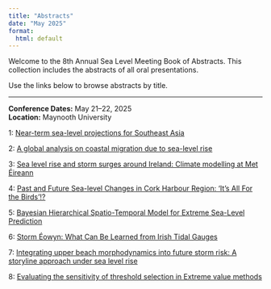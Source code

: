 ```yaml
---
title: "Abstracts"
date: "May 2025"
format:
  html: default
---
```


Welcome to the 8th Annual Sea Level Meeting Book of Abstracts. This collection includes the abstracts of all oral presentations.

Use the links below to browse abstracts by title.

------------------------------------------------------------------------

**Conference Dates:** May 21–22, 2025\
**Location:** Maynooth University

1: [Near-term sea-level projections for Southeast Asia](https://ncahill89.github.io/SeaLevelMeeting/abstracts/abstract1.html)

2: [A global analysis on coastal migration due to sea-level rise](https://ncahill89.github.io/SeaLevelMeeting/abstracts/abstract2.html)

3: [Sea level rise and storm surges around Ireland: Climate modelling at Met Éireann](https://ncahill89.github.io/SeaLevelMeeting/abstracts/abstract3.html)

4: [Past and Future Sea-level Changes in Cork Harbour Region: ‘It’s All For the Birds’!?](https://ncahill89.github.io/SeaLevelMeeting/abstracts/abstract7.html)

5: [Bayesian Hierarchical Spatio-Temporal Model for Extreme Sea-Level Prediction](https://ncahill89.github.io/SeaLevelMeeting/abstracts/abstract9.html)

6: [Storm Éowyn: What Can Be Learned from Irish Tidal Gauges](https://ncahill89.github.io/SeaLevelMeeting/abstracts/abstract10.html)

7: [Integrating upper beach morphodynamics into future storm risk: A storyline approach under sea level rise](https://ncahill89.github.io/SeaLevelMeeting/abstracts/abstract12.html)

8: [Evaluating the sensitivity of threshold selection in Extreme value methods](https://ncahill89.github.io/SeaLevelMeeting/abstracts/abstract13.html)


